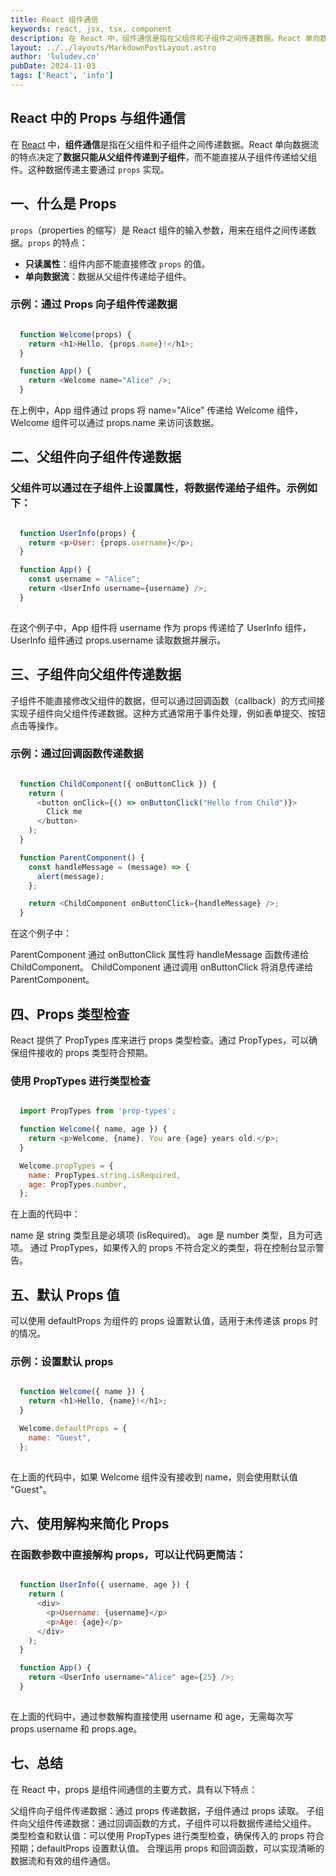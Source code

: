 ```yaml
---
title: React 组件通信
keywords: react, jsx, tsx, component
description: 在 React 中，组件通信是指在父组件和子组件之间传递数据。React 单向数据流的特点决定了数据只能从父组件传递到子组件，而不能直接从子组件传递给父组件。这种数据传递主要通过 props 实现。
layout: ../../layouts/MarkdownPostLayout.astro
author: 'luludev.cn'
pubDate: 2024-11-03
tags: ['React', 'info']
---
```


## React 中的 Props 与组件通信

在 [React](https://react.dev/) 中，**组件通信**是指在父组件和子组件之间传递数据。React 单向数据流的特点决定了**数据只能从父组件传递到子组件**，而不能直接从子组件传递给父组件。这种数据传递主要通过 `props` 实现。

## 一、什么是 Props

`props`（properties 的缩写）是 React 组件的输入参数，用来在组件之间传递数据。`props` 的特点：

- **只读属性**：组件内部不能直接修改 `props` 的值。
- **单向数据流**：数据从父组件传递给子组件。

### 示例：通过 Props 向子组件传递数据

```javascript

  function Welcome(props) {
    return <h1>Hello, {props.name}!</h1>;
  }

  function App() {
    return <Welcome name="Alice" />;
  }

```
在上例中，App 组件通过 props 将 name="Alice" 传递给 Welcome 组件，Welcome 组件可以通过 props.name 来访问该数据。

## 二、父组件向子组件传递数据

### 父组件可以通过在子组件上设置属性，将数据传递给子组件。示例如下：

```javascript

  function UserInfo(props) {
    return <p>User: {props.username}</p>;
  }

  function App() {
    const username = "Alice";
    return <UserInfo username={username} />;
  }
  
```
在这个例子中，App 组件将 username 作为 props 传递给了 UserInfo 组件，UserInfo 组件通过 props.username 读取数据并展示。

## 三、子组件向父组件传递数据

子组件不能直接修改父组件的数据，但可以通过回调函数（callback）的方式间接实现子组件向父组件传递数据。这种方式通常用于事件处理，例如表单提交、按钮点击等操作。

### 示例：通过回调函数传递数据
```javascript

  function ChildComponent({ onButtonClick }) {
    return (
      <button onClick={() => onButtonClick("Hello from Child")}>
        Click me
      </button>
    );
  }

  function ParentComponent() {
    const handleMessage = (message) => {
      alert(message);
    };

    return <ChildComponent onButtonClick={handleMessage} />;
  }

```
在这个例子中：

ParentComponent 通过 onButtonClick 属性将 handleMessage 函数传递给 ChildComponent。
ChildComponent 通过调用 onButtonClick 将消息传递给 ParentComponent。

## 四、Props 类型检查

React 提供了 PropTypes 库来进行 props 类型检查。通过 PropTypes，可以确保组件接收的 props 类型符合预期。

### 使用 PropTypes 进行类型检查
```javascript

  import PropTypes from 'prop-types';

  function Welcome({ name, age }) {
    return <p>Welcome, {name}. You are {age} years old.</p>;
  }

  Welcome.propTypes = {
    name: PropTypes.string.isRequired,
    age: PropTypes.number,
  };

```
在上面的代码中：

name 是 string 类型且是必填项 (isRequired)。
age 是 number 类型，且为可选项。
通过 PropTypes，如果传入的 props 不符合定义的类型，将在控制台显示警告。

## 五、默认 Props 值
可以使用 defaultProps 为组件的 props 设置默认值，适用于未传递该 props 时的情况。

### 示例：设置默认 props
```javascript

  function Welcome({ name }) {
    return <h1>Hello, {name}!</h1>;
  }

  Welcome.defaultProps = {
    name: "Guest",
  };
  
```
在上面的代码中，如果 Welcome 组件没有接收到 name，则会使用默认值 "Guest"。

## 六、使用解构来简化 Props

### 在函数参数中直接解构 props，可以让代码更简洁：

```javascript

  function UserInfo({ username, age }) {
    return (
      <div>
        <p>Username: {username}</p>
        <p>Age: {age}</p>
      </div>
    );
  }

  function App() {
    return <UserInfo username="Alice" age={25} />;
  }
  
```
在上面的代码中，通过参数解构直接使用 username 和 age，无需每次写 props.username 和 props.age。

## 七、总结
在 React 中，props 是组件间通信的主要方式，具有以下特点：

父组件向子组件传递数据：通过 props 传递数据，子组件通过 props 读取。
子组件向父组件传递数据：通过回调函数的方式，子组件可以将数据传递给父组件。
类型检查和默认值：可以使用 PropTypes 进行类型检查，确保传入的 props 符合预期；defaultProps 设置默认值。
合理运用 props 和回调函数，可以实现清晰的数据流和有效的组件通信。